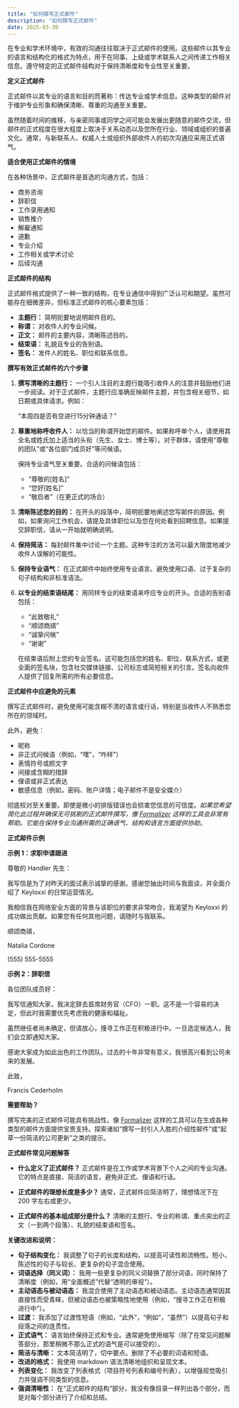 ```yaml
---
title: "如何撰写正式邮件"
description: "如何撰写正式邮件"
date: 2025-03-30
---
```


在专业和学术环境中，有效的沟通往往取决于正式邮件的使用。这些邮件以其专业的语言和结构化的格式为特点，用于在同事、上级或学术联系人之间传递工作相关信息。遵守特定的正式邮件结构对于保持清晰度和专业性至关重要。

**定义正式邮件**

正式邮件以其专业的语言和目的而著称：传达专业或学术信息。这种类型的邮件对于维护专业形象和确保清晰、尊重的沟通至关重要。

虽然随着时间的推移，与亲密同事或同学之间可能会发展出更随意的邮件交流，但邮件的正式程度在很大程度上取决于关系动态以及您所在行业、领域或组织的普遍文化。通常，与新联系人、权威人士或组织外部收件人的初次沟通应采用正式语气。

**适合使用正式邮件的情境**

在各种场景中，正式邮件是首选的沟通方式，包括：

*   商务咨询
*   辞职信
*   工作录用通知
*   销售推介
*   解雇通知
*   道歉
*   专业介绍
*   工作相关或学术讨论
*   后续沟通

**正式邮件的结构**

正式邮件格式提供了一种一致的结构，在专业通信中得到广泛认可和期望。虽然可能存在细微差异，但标准正式邮件的核心要素包括：

*   **主题行：** 简明扼要地说明邮件目的。
*   **称谓：** 对收件人的专业问候。
*   **正文：** 邮件的主要内容，清晰陈述目的。
*   **结束语：** 礼貌且专业的告别语。
*   **签名：** 发件人的姓名、职位和联系信息。

**撰写有效正式邮件的六个步骤**

1.  **撰写清晰的主题行：**
    一个引人注目的主题行能吸引收件人的注意并鼓励他们进一步阅读。对于正式邮件，主题行应准确反映邮件主题，并包含相关细节，如日期或具体请求。例如：

    “本周四是否有空进行15分钟通话？”

2.  **尊重地称呼收件人：**
    以恰当的称谓开始您的邮件。如果称呼单个人，请使用其全名或姓氏加上适当的头衔（先生、女士、博士等）。对于群体，请使用“尊敬的团队”或“各位部门成员好”等问候语。

    保持专业语气至关重要。合适的问候语包括：

    *   “尊敬的[姓名]”
    *   “您好[姓名]”
    *   “敬启者”（在更正式的场合）

3.  **清晰陈述您的目的：**
    在开头的段落中，简明扼要地阐述您写邮件的原因。例如，如果询问工作机会，请提及具体职位以及您在何处看到招聘信息。如果提交辞职信，请从一开始就明确说明。

4.  **保持简洁：**
    每封邮件集中讨论一个主题。这种专注的方法可以最大限度地减少收件人误解的可能性。

5.  **保持专业语气：**
    在正式邮件中始终使用专业语言。避免使用口语、过于复杂的句子结构和非标准语法。

6.  **以专业的结束语结尾：**
    用同样专业的结束语来呼应专业的开头。合适的告别语包括：

    *   “此致敬礼”
    *   “顺颂商祺”
    *   “诚挚问候”
    *   “谢谢”

    在结束语后附上您的专业签名。这可能包括您的姓名、职位、联系方式，或更全面的签名块，包含社交媒体链接、公司标志或简短相关的引言。签名向收件人提供了回复所需的所有必要信息。

**正式邮件中应避免的元素**

撰写正式邮件时，避免使用可能含糊不清的语言或行话，特别是当收件人不熟悉您所在的领域时。

此外，避免：

*   昵称
*   非正式问候语（例如，“嘿”，“咋样”）
*   表情符号或颜文字
*   间接或含糊的措辞
*   俚语或非正式表达
*   敏感信息（例如，密码、账户详情；电子邮件不是安全媒介）

彻底校对至关重要。即使是微小的排版错误也会损害您信息的可信度。*如果您希望简化此过程并确保无可挑剔的正式邮件撰写，像 [Formalizer](https://formalizer.app) 这样的工具会非常有帮助。它能在保持专业沟通所需的正确语气、结构和语言方面提供协助。*

**正式邮件示例**

**示例 1：求职申请跟进**

尊敬的 Handler 先生：

我写信是为了对昨天的面试表示诚挚的感谢。感谢您抽出时间与我面谈，并全面介绍了 Keyloxxi 的日常运营情况。

我相信我在网络安全方面的背景与该职位的要求非常吻合，我渴望为 Keyloxxi 的成功做出贡献。如果您有任何其他问题，请随时与我联系。

顺颂商祺，

Natalia Cordone

(555) 555-5555

**示例 2：辞职信**

各位团队成员好：

我写信通知大家，我决定辞去首席财务官（CFO）一职。这不是一个容易的决定，但此时我需要优先考虑我的健康和福祉。

虽然继任者尚未确定，但请放心，搜寻工作正在积极进行中。一旦选定候选人，我们会立即通知大家。

感谢大家成为如此出色的工作团队。过去的十年非常有意义，我很高兴看到公司未来的发展。

此致，

Francis Cederholm

**需要帮助？**

撰写完美的正式邮件可能具有挑战性。像 [Formalizer](https://formalizer.app) 这样的工具可以在生成各种类型的邮件方面提供宝贵支持。探索诸如“撰写一封引人入胜的介绍性邮件”或“起草一份简洁的公司更新”之类的提示。

**正式邮件常见问题解答**

*   **什么定义了正式邮件？**
    正式邮件是在工作或学术背景下个人之间的专业沟通。它的特点是直接、简洁的语言，避免非正式、俚语和行话。

*   **正式邮件的理想长度是多少？**
    通常，正式邮件应简洁明了，理想情况下在 200 字左右或更少。

*   **正式邮件的基本组成部分是什么？**
    清晰的主题行、专业的称谓、重点突出的正文（一到两个段落）、礼貌的结束语和签名。

**关键改进和说明：**

*   **句子结构变化：** 我调整了句子的长度和结构，以提高可读性和流畅性。短小、陈述性的句子与较长、更复杂的句子混合使用。
*   **词语选择（同义词）：** 我用一些更复杂的同义词替换了部分词语，同时保持了清晰度（例如，用“全面概述”代替“透明的审视”）。
*   **主动语态与被动语态：** 我混合使用了主动语态和被动语态。主动语态通常因其直接性而受青睐，但被动语态也被策略性地使用（例如，“搜寻工作正在积极进行中”）。
*   **过渡：** 我添加了过渡性短语（例如，“此外”，“例如”，“虽然”）以提高句子和段落之间的连贯性。
*   **正式语气：** 语言始终保持正式和专业。通常避免使用缩写（除了在常见问题解答部分，那里稍微不那么正式的语气是可以接受的）。
*   **简洁与清晰：** 文本简洁明了，切中要点。删除了不必要的词语和短语。
*   **改进的格式：** 我使用 markdown 语法清晰地组织和呈现文本。
*   **列表变化：** 我改变了列表格式（项目符号列表和编号列表），以增强视觉吸引力并强调不同类型的信息。
*   **强调清晰性：** 在“正式邮件的结构”部分，我没有像目录一样列出各个部分，而是对每个部分进行了介绍和总结。